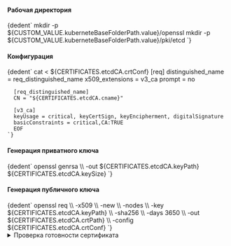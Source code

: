 

<h4>Рабочая директория</h4>
<CodeBlock language="bash">
    {dedent`
        mkdir -p ${CUSTOM_VALUE.kuberneteBaseFolderPath.value}/openssl
        mkdir -p ${CUSTOM_VALUE.kuberneteBaseFolderPath.value}/pki/etcd
    `}
</CodeBlock>

<h4>Конфигурация</h4>
<CodeBlock language="bash">
    {dedent`
      cat <<EOF > ${CERTIFICATES.etcdCA.crtConf}
      [req]
      distinguished_name = req_distinguished_name
      x509_extensions    = v3_ca
      prompt             = no

      [req_distinguished_name]
      CN = "${CERTIFICATES.etcdCA.cname}"

      [v3_ca]
      keyUsage = critical, keyCertSign, keyEncipherment, digitalSignature
      basicConstraints = critical,CA:TRUE
      EOF
    `}
</CodeBlock>


<h4>Генерация приватного ключа</h4>
<CodeBlock language="bash">
    {dedent`
      openssl genrsa \\
        -out ${CERTIFICATES.etcdCA.keyPath} ${CERTIFICATES.etcdCA.keySize}
    `}
</CodeBlock>

<h4>Генерация публичного ключа</h4>
<CodeBlock language="bash">
    {dedent`
      openssl req \\
        -x509 \\
        -new \\
        -nodes \\
        -key ${CERTIFICATES.etcdCA.keyPath} \\
        -sha256 \\
        -days 3650 \\
        -out ${CERTIFICATES.etcdCA.crtPath} \\
        -config ${CERTIFICATES.etcdCA.crtConf}
    `}
</CodeBlock>


<details className="custom-blue-block">
  <summary>Проверка готовности сертификата</summary>
  :::warning Обратите ВНИМАНИЕ!

  Данный раздел зависит от следующих разделов:
  - [SSL Certificate Check](/docs/tech-docs/kubernetes/certificates/examinationOpensslComponent.mdx).
  :::

  <CodeBlock language="bash">
    {dedent`
      ${CUSTOM_VALUE.kuberneteBaseFolderPath.value}/openssl/cert-report.sh ${CERTIFICATES.etcdCA.crtPath}
    `}
  </CodeBlock>

  :::note Вывод команды
  <CodeBlock language="bash">
    {dedent`
      CERTIFICATE AUTHORITY   EXPIRES                  RESIDUAL TIME   EXTERNALLY MANAGED
      etcd-ca                 Oct 20, 2034 22:04 UTC   9y              no
    `}
  </CodeBlock>
  :::

</details>

